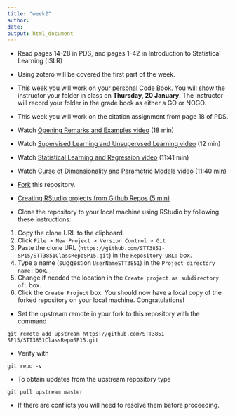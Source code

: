 ```yaml
---
title: "week2"
author: 
date: 
output: html_document
---
```


* Read pages 14-28 in PDS, and pages 1-42 in Introduction to Statistical Learning (ISLR)

* Using zotero will be covered the first part of the week.

* This week you will work on your personal Code Book.  You will show the instructor your folder in class on **Thursday, 20 January**.  The instructor will record your folder in the grade book as either a GO or NOGO.  

* This week you will work on the citation assignment from page 18 of PDS.

* Watch [Opening Remarks and Examples video](https://www.youtube.com/watch?v=2wLfFB_6SKI) (18 min)

* Watch [Supervised Learning and Unsupervsed Learning video](https://www.youtube.com/watch?v=LvaTokhYnDw) (12 min)

* Watch [Statistical Learning and Regression video](https://www.youtube.com/watch?v=WjyuiK5taS8) (11:41 min)

* Watch [Curse of Dimensionality and Parametric Models video](https://www.youtube.com/watch?v=UvxHOkYQl8g) (11:40 min)


* [Fork](https://help.github.com/articles/fork-a-repo/) this repository.  

* [Creating RStudio projects from Github Repos (5 min)](https://www.youtube.com/watch?v=YxZ8J2rqhEM) 

* Clone the repository to your local machine using RStudio by following these instructions:
1. Copy the clone URL to the clipboard.
2. Click `File > New Project > Version Control > Git`
3. Paste the clone URL (`https://github.com/STT3851-SP15/STT3851ClassRepoSP15.git`) in the `Repository URL:` box.
4. Type a name (suggestion `UserNameSTT3851`) in the `Project directory name:` box.
5. Change if needed the location in the `Create project as subdirectory of:` box.
6. Click the `Create Project` box.  You should now have a local copy of the forked repository on your local machine.  Congratulations!  

* Set the upstream remote in your fork to this repository with the command
```
git remote add upstream https://github.com/STT3851-SP15/STT3851ClassRepoSP15.git
```
* Verify with
```
git repo -v
```
* To obtain updates from the upstream repository type
```
git pull upstream master
```
* If there are conflicts you will need to resolve them before proceeding.